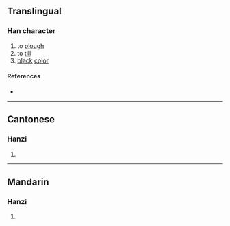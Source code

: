 {{character info/new}}
==Translingual==

===Han character===
{{Han char|rn=14|rad=冖|as=13|sn=15|four=|canj=IHLBU|ids=⿰參冘}}

# to [[plough]]
# to [[till]]
# [[black]] [[color]]

====References====
* {{Han ref|kx=0131.080|hdz=10389.160|uh=34C4|ud=13508}}

----

==Cantonese==

===Hanzi===
{{yue-hanzi|jyut=[[saam2]], [[zaam3]]|y=saam2, jaam3}}

# {{defn|lang=yue|sort=冖13}}

----

==Mandarin==

===Hanzi===
{{cmn-hanzi|pin=[[zhèn]] ([[zhen4]])|wg=chen<sup>4</sup>}}

# {{defn|lang=cmn|sort=冖13}}